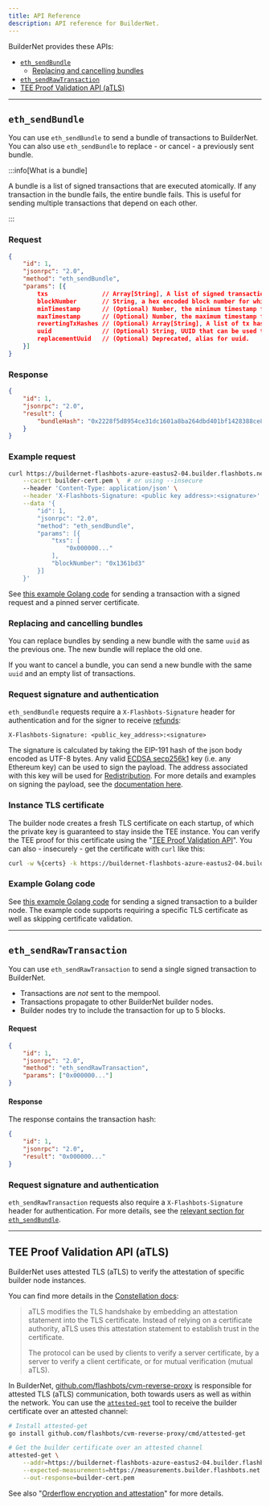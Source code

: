 ```yaml
---
title: API Reference
description: API reference for BuilderNet.
---
```


BuilderNet provides these APIs:

- [`eth_sendBundle`](#eth_sendbundle)
  - [Replacing and cancelling bundles](#replacing-and-cancelling-bundles)
- [`eth_sendRawTransaction`](#eth_sendrawtransaction)
- [TEE Proof Validation API (aTLS)](#tee-proof-validation-api-atls)

---


## `eth_sendBundle`

You can use `eth_sendBundle` to send a bundle of transactions to BuilderNet. You can also use `eth_sendBundle` to replace - or cancel - a previously sent bundle.

:::info[What is a bundle]

A bundle is a list of signed transactions that are executed atomically. If any transaction in the bundle fails, the entire bundle fails.
This is useful for sending multiple transactions that depend on each other.

:::

### Request <!-- omit in toc -->

```json
{
    "id": 1,
    "jsonrpc": "2.0",
    "method": "eth_sendBundle",
    "params": [{
        txs               // Array[String], A list of signed transactions to execute in an atomic bundle
        blockNumber       // String, a hex encoded block number for which this bundle is valid on
        minTimestamp      // (Optional) Number, the minimum timestamp for which this bundle is valid, in seconds since the unix epoch
        maxTimestamp      // (Optional) Number, the maximum timestamp for which this bundle is valid, in seconds since the unix epoch
        revertingTxHashes // (Optional) Array[String], A list of tx hashes that are allowed to revert
        uuid              // (Optional) String, UUID that can be used to cancel/replace this bundle
        replacementUuid   // (Optional) Deprecated, alias for uuid.
    }]
}
```

### Response <!-- omit in toc -->

```json
{
    "id": 1,
    "jsonrpc": "2.0",
    "result": {
        "bundleHash": "0x2228f5d8954ce31dc1601a8ba264dbd401bf1428388ce88238932815c5d6f23f"
    }
}
```

### Example request <!-- omit in toc -->

```bash
curl https://buildernet-flashbots-azure-eastus2-04.builder.flashbots.net \
    --cacert builder-cert.pem \  # or using --insecure
    --header 'Content-Type: application/json' \
    --header 'X-Flashbots-Signature: <public key address>:<signature>' \
    --data '{
        "id": 1,
        "jsonrpc": "2.0",
        "method": "eth_sendBundle",
        "params": [{
            "txs": [
                "0x000000..."
            ],
            "blockNumber": "0x1361bd3"
        }]
    }'
```

See [this example Golang code](https://github.com/flashbots/go-utils/blob/main/examples/send-multioperator-orderflow/main.go) for sending a transaction with a signed request and a pinned server certificate.

### Replacing and cancelling bundles

You can replace bundles by sending a new bundle with the same `uuid` as the previous one. The new bundle will replace the old one.

If you want to cancel a bundle, you can send a new bundle with the same `uuid` and an empty list of transactions.

### Request signature and authentication <!-- omit in toc -->

`eth_sendBundle` requests require a `X-Flashbots-Signature` header for authentication and for the signer to receive [refunds](refunds):

```
X-Flashbots-Signature: <public_key_address>:<signature>
```

The signature is calculated by taking the EIP-191 hash of the json body encoded as UTF-8 bytes.
Any valid [ECDSA secp256k1](https://en.bitcoin.it/wiki/Secp256k1) key (i.e. any Ethereum key) can be used to sign the payload. The address associated with this key will be used for [Redistribution](refunds).
For more details and examples on signing the payload, see the [documentation here](https://docs.flashbots.net/flashbots-auction/advanced/rpc-endpoint#authentication).

### Instance TLS certificate <!-- omit in toc -->

The builder node creates a fresh TLS certificate on each startup, of which the private key is guaranteed to stay inside the TEE instance. You can verify the TEE proof for this certificate using the "[TEE Proof Validation API](#tee-proof-validation-api-atls)". You can also - insecurely - get the certificate with `curl` like this:

```bash
curl -w %{certs} -k https://buildernet-flashbots-azure-eastus2-04.builder.flashbots.net
```

### Example Golang code <!-- omit in toc -->

See [this example Golang code](https://github.com/flashbots/go-utils/blob/main/examples/send-multioperator-orderflow/main.go) for sending a signed transaction to a builder node.
The example code supports requiring a specific TLS certificate as well as skipping certificate validation.

---

## `eth_sendRawTransaction`

You can use `eth_sendRawTransaction` to send a single signed transaction to BuilderNet.

- Transactions are _not_ sent to the mempool.
- Transactions propagate to other BuilderNet builder nodes.
- Builder nodes try to include the transaction for up to 5 blocks.

#### Request <!-- omit in toc -->

```json
{
    "id": 1,
    "jsonrpc": "2.0",
    "method": "eth_sendRawTransaction",
    "params": ["0x000000..."]
}
```

#### Response <!-- omit in toc -->

The response contains the transaction hash:

```json
{
    "id": 1,
    "jsonrpc": "2.0",
    "result": "0x000000..."
}
```

### Request signature and authentication <!-- omit in toc -->

`eth_sendRawTransaction` requests also require a `X-Flashbots-Signature` header for authentication. For more details, see the [relevant section for `eth_sendBundle`](#request-signature-and-authentication-).

---

## TEE Proof Validation API (aTLS)

BuilderNet uses attested TLS (aTLS) to verify the attestation of specific builder node instances.

You can find more details in the [Constellation docs](https://docs.edgeless.systems/constellation/architecture/attestation#attested-tls-atls):

> aTLS modifies the TLS handshake by embedding an attestation statement into the TLS certificate. Instead of relying on a certificate authority, aTLS uses this attestation statement to establish trust in the certificate.
>
> The protocol can be used by clients to verify a server certificate, by a server to verify a client certificate, or for mutual verification (mutual aTLS).

In BuilderNet, [github.com/flashbots/cvm-reverse-proxy](https://github.com/flashbots/cvm-reverse-proxy) is responsible for attested TLS (aTLS) communication, both towards users as well as within the network.
You can use the [`attested-get`](https://github.com/flashbots/cvm-reverse-proxy/blob/main/cmd/attested-get/main.go) tool to receive the builder certificate over an attested channel:

```bash
# Install attested-get
go install github.com/flashbots/cvm-reverse-proxy/cmd/attested-get

# Get the builder certificate over an attested channel
attested-get \
    --addr=https://buildernet-flashbots-azure-eastus2-04.builder.flashbots.net:7936/cert \
    --expected-measurements=https://measurements.builder.flashbots.net \
    --out-response=builder-cert.pem
```

See also "[Orderflow encryption and attestation](encryption-attestations)" for more details.
